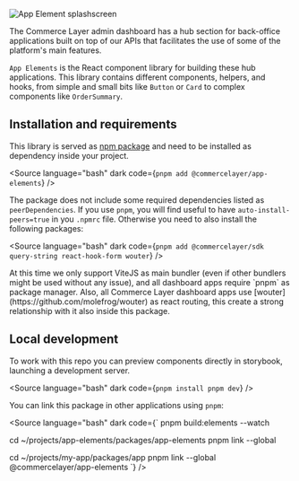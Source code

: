 
<Meta title="Getting Started/Welcome"></Meta>

![App Element splashscreen](welcome-hero.png)

The Commerce Layer admin dashboard has a hub section for back-office applications built on top of our APIs that facilitates the use of some of the platform's main features.

`App Elements` is the React component library for building these hub applications.
This library contains different components, helpers, and hooks, from simple and small bits like `Button` or `Card` to complex components like `OrderSummary`.

## Installation and requirements

This library is served as [npm package](https://www.npmjs.com/package/@commercelayer/app-elements) and need to be installed as dependency inside your project.

<Source
  language="bash"
  dark
  code={`
pnpm add @commercelayer/app-elements
`}
/>

The package does not include some required dependencies listed as `peerDependencies`. If you use `pnpm`, you will find useful to have `auto-install-peers=true` in you `.npmrc` file.
Otherwise you need to also install the following packages:

<Source
  language="bash"
  dark
  code={`
pnpm add @commercelayer/sdk query-string react-hook-form wouter
`}
/>

<span title="Important notice" type="info">
  At this time we only support ViteJS as main bundler (even if other bundlers might be used without any issue), and all
  dashboard apps require `pnpm` as package manager. Also, all Commerce Layer dashboard apps use
  [wouter](https://github.com/molefrog/wouter) as react routing, this create a strong relationship with it also inside
  this package.
</span>

## Local development

To work with this repo you can preview components directly in storybook, launching a development server.

<Source
  language="bash"
  dark
  code={`
pnpm install
pnpm dev
`}
/>

You can link this package in other applications using `pnpm`:

<Source
  language="bash"
  dark
  code={`
pnpm build:elements --watch

cd ~/projects/app-elements/packages/app-elements
pnpm link --global

cd ~/projects/my-app/packages/app
pnpm link --global @commercelayer/app-elements
`} />

